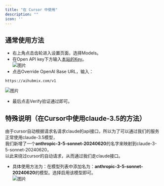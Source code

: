 ```yaml
---
title: "在 Cursor 中使用"
description: ""
icon: ''
---
```


## 通常使用方法
- 右上角点击齿轮进入设置页面，选择Models。  
- 在Open API key下方输入[本站的Key](https://aihubmix.com/token)。  
![图片](/media/cn/cur1.png)
- 点击Override OpenAl Base URL，输入：  
```
https://aihubmix.com/v1
```  
![图片](/media/cn/cur2.png)
- 最后点击Verify验证通过即可。

## 特殊说明（在Cursor中使用claude-3.5的方法）
由于cursor自动根据请求名请求claude的api接口，所以为了可以通过我们的服务正常使用claude-3.5模型，  
我们新增了一个**anthropic-3-5-sonnet-20240620**的名字来映射到claude-3-5-sonnet-20240620，  
以此来绕过cursor的自动请求，从而通过我们走claude接口。  
- 具体使用方法为：在模型列表中添加名为：**anthropic-3-5-sonnet-20240620**的模型。选择启用该模型即可。  
![图片](/media/cn/cur3.png)
